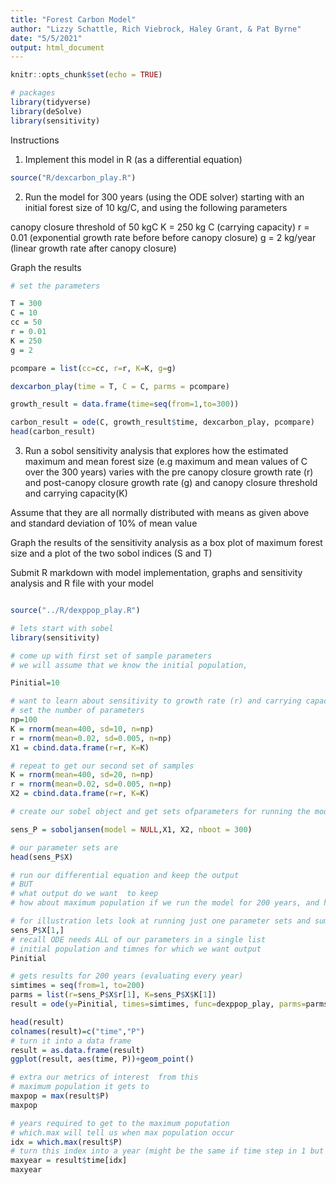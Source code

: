 ```yaml
---
title: "Forest Carbon Model"
author: "Lizzy Schattle, Rich Viebrock, Haley Grant, & Pat Byrne"
date: "5/5/2021"
output: html_document
---
```


```r
knitr::opts_chunk$set(echo = TRUE)
```

```r
# packages
library(tidyverse)
library(deSolve)
library(sensitivity)
```

Instructions

1. Implement this model in R (as a differential equation)

```r

source("R/dexcarbon_play.R")

```


2. Run the model for 300 years (using the ODE solver) starting with an initial forest size of 10 kg/C, and using the following parameters

 canopy closure threshold of 50 kgC 
 K = 250 kg C (carrying capacity) 
 r = 0.01 (exponential growth rate before before canopy closure)
 g = 2 kg/year (linear growth rate after canopy closure)

Graph the results

```r

# set the parameters

T = 300
C = 10
cc = 50
r = 0.01
K = 250
g = 2

pcompare = list(cc=cc, r=r, K=K, g=g)

dexcarbon_play(time = T, C = C, parms = pcompare)

growth_result = data.frame(time=seq(from=1,to=300))

carbon_result = ode(C, growth_result$time, dexcarbon_play, pcompare)
head(carbon_result)

```

3. Run a sobol sensitivity analysis that explores how the estimated maximum and mean forest size (e.g maximum and mean values of C over the 300 years) varies with the pre canopy closure growth rate (r) and post-canopy closure growth rate (g) and canopy closure threshold and carrying capacity(K)

Assume that they are all normally distributed with means as given above and standard deviation of 10% of mean value

Graph the results of the sensitivity analysis as a box plot of maximum forest size and a plot of the two sobol indices (S and T)

Submit R markdown with model implementation, graphs and sensitivity analysis and R file with your model


```r

```


```r
source("../R/dexppop_play.R")

# lets start with sobel 
library(sensitivity)

# come up with first set of sample parameters
# we will assume that we know the initial population,

Pinitial=10

# want to learn about sensitivity to growth rate (r) and carrying capacity (K)
# set the number of parameters
np=100
K = rnorm(mean=400, sd=10, n=np)
r = rnorm(mean=0.02, sd=0.005, n=np)
X1 = cbind.data.frame(r=r, K=K)

# repeat to get our second set of samples
K = rnorm(mean=400, sd=20, n=np)
r = rnorm(mean=0.02, sd=0.005, n=np)
X2 = cbind.data.frame(r=r, K=K)

# create our sobel object and get sets ofparameters for running the model

sens_P = soboljansen(model = NULL,X1, X2, nboot = 300)

# our parameter sets are
head(sens_P$X)

# run our differential equation and keep the output
# BUT
# what output do we want  to keep
# how about maximum population if we run the model for 200 years, and how many years to get to the carrying capacity

# for illustration lets look at running just one parameter sets and summarizing results
sens_P$X[1,]
# recall ODE needs ALL of our parameters in a single list 
# initial population and timnes for which we want output 
Pinitial

# gets results for 200 years (evaluating every year)
simtimes = seq(from=1, to=200)
parms = list(r=sens_P$X$r[1], K=sens_P$X$K[1])
result = ode(y=Pinitial, times=simtimes, func=dexppop_play, parms=parms)

head(result)
colnames(result)=c("time","P")
# turn it into a data frame
result = as.data.frame(result)
ggplot(result, aes(time, P))+geom_point()

# extra our metrics of interest  from this
# maximum population it gets to
maxpop = max(result$P)
maxpop

# years required to get to the maximum poputation
# which.max will tell us when max population occur
idx = which.max(result$P)
# turn this index into a year (might be the same if time step in 1 but just in case it isn't)
maxyear = result$time[idx]
maxyear
```


